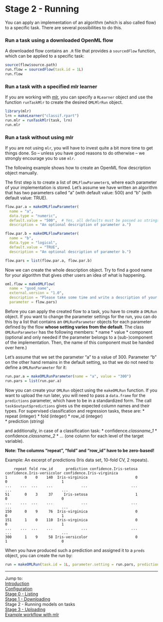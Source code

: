 Stage 2 - Running 
=================

You can apply an implementation of an algorithm (which is also called flow) to a specific task. There are several possibilities to do this.

### Run a task using a downloaded OpenML flow

A downloaded flow contains an `.R` file that provides a `sourcedFlow` function, which can be applied to a specific task:

```r
source(flow$source.path)
run.flow = sourcedFlow(task.id = 1L)
run.flow
```

### Run a task with a specified mlr learner

If you are working with [mlr](https://github.com/berndbischl/mlr), you can specify a `RLearner` object and use the function `runTaskMlr` to create the desired `OMLMlrRun` object. 

```r
library(mlr)
lrn = makeLearner("classif.rpart")
run.mlr = runTaskMlr(task, lrn)
run.mlr
```

### Run a task without using mlr

If you are not using `mlr`, you will have to invest quite a bit more time to get things done. So -- unless you have good reasons to do otherwise -- we strongly encourage you to use `mlr`. 

The following example shows how to create an OpenML flow description object manually.

The first step is to create a list of `OMLFlowParameter`s, where each parameter of your implementation is stored. Let's assume we have written an algorithm that has two parameters called "a" (with default value: 500) and "b" (with default value: TRUE). 

```r
flow.par.a = makeOMLFlowParameter(
  name = "a", 
  data.type = "numeric", 
  default.value = "500",  # Yes, all defaults must be passed as strings.
  description = "An optional description of parameter a.")

flow.par.b = makeOMLFlowParameter(
  name = "b", 
  data.type = "logical", 
  default.value = "TRUE",  
  description = "An optional description of parameter b.")

flow.pars = list(flow.par.a, flow.par.b)

```

Now we can create the whole description object. Try to find a good name for your algorithm that gives other users an idea of what is happening.

```r
oml.flow = makeOMLFlow(
  name = "good_name",
  external.version = "1.0",
  description = "Please take some time and write a description of your algorithm/changes compared with the previous version/etc. here.",
  parameter = flow.pars)
```

Before you can apply the created flow to a task, you have to create a `OMLRun` object. If you want to change the parameter settings for the run, you can do this by a list that contains an `OMLRunParameter` objects for each parameter defined by the flow **whose setting varies from the default**. The class `OMLRunParameter` has the following members: 
* name
* value 
* component (optional and only needed if the parameter belongs to a (sub-)component of the
implementation. Then, the name of this component must be handed over here.)

Let's assume that we set the parameter "a" to a value of 300. Parameter "b" on the other hand remains in the
default setting, so that we do not need to define a `OMLRunParameter` for it:

```r
run.par.a = makeOMLRunParameter(name = "a", value = "300")  
run.pars = list(run.par.a)
```

Now you can create your `OMLRun` object using the `makeOMLRun` function. If you want to upload the run later, you will need to pass a `data.frame` for the `predictions` parameter, which have to be in a standardized form. The call `task$output$predictions` gives us the expected column names and their types. For supervised classification and regression tasks, these
are:
* repeat (integer)
* fold (integer)
* row_id (integer)   
* prediction (string)

and additionally, in case of a classification task:
* confidence.*classname_1* 
* confidence.*classname_2* 
* ... (one column for each level of the target variable).

**Note: The columns "repeat", "fold" and "row_id" have to be zero-based!** 

Example: An excerpt of predictions (Iris data set, 10-fold CV, 2 repeats).

        repeat fold row_id      prediction confidence.Iris-setosa confidence.Iris-versicolor confidence.Iris-virginica  
    1        0    0    140  Iris-virginica                      0                          0                         1  
    ...    ...  ...    ...             ...                    ...                        ...                       ...  
    51       0    3     37     Iris-setosa                      1                          0                         0  
    ...    ...  ...    ...             ...                    ...                        ...                       ...  
    150      0    9     76  Iris-virginica                      0                          0                         1  
    151      1    0    110  Iris-virginica                      0                          0                         1  
    ...    ...  ...    ...             ...                    ...                        ...                       ...  
    300      1    9     58 Iris-versicolor                      0                          1                         0  

When you have produced such a prediction and assigned it to a `preds` object, you can create the run by:

```r
run = makeOMLRun(task.id = 1L, parameter.setting = run.pars, predictions = preds)  
```

----------------------------------------------------------------------------------------------------
Jump to:   
[Introduction](1-Introduction.md)  
[Configuration](2-Configuration.md)  
[Stage 0 - Listing](3-Stage-0-Listing.md)  
[Stage 1 - Downloading](4-Stage-1-Downloading.md)  
Stage 2 - Running models on tasks  
[Stage 3 - Uploading](6-Stage-3-Uploading.md)  
[Example workflow with mlr](8-Example-workflow-with-mlr.md)